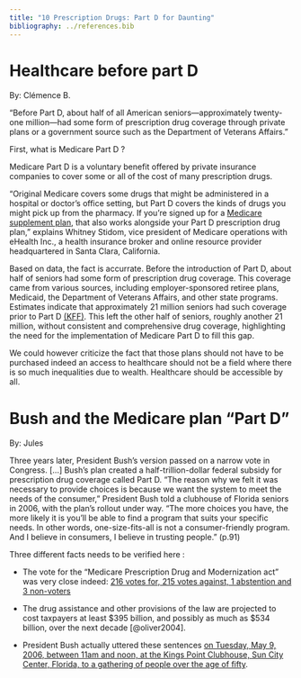 ```yaml
---
title: "10 Prescription Drugs: Part D for Daunting"
bibliography: ../references.bib
---
```


# Healthcare before part D

::: author
By: Clémence B.
:::

::: highlight-quote
“Before Part D, about half of all American seniors—approximately twenty-one million—had some form of prescription drug coverage through private plans or a government source such as the Department of Veterans Affairs.”
:::

First, what is Medicare Part D ?

Medicare Part D is a voluntary benefit offered by private insurance companies to cover some or all of the cost of many prescription drugs.

“Original Medicare covers some drugs that might be administered in a hospital or doctor’s office setting, but Part D covers the kinds of drugs you might pick up from the pharmacy. If you’re signed up for a [Medicare supplement plan](https://health.usnews.com/medicare/best-medicare-plans/medicare-supplement-plans), that also works alongside your Part D prescription drug plan,” explains Whitney Stidom, vice president of Medicare operations with eHealth Inc., a health insurance broker and online resource provider headquartered in Santa Clara, California.

Based on data, the fact is accurrate. Before the introduction of Part D, about half of seniors had some form of prescription drug coverage. This coverage came from various sources, including employer-sponsored retiree plans, Medicaid, the Department of Veterans Affairs, and other state programs​​. Estimates indicate that approximately 21 million seniors had such coverage prior to Part D [(KFF)](https://www.kff.org/medicare/issue-brief/10-things-to-know-about-medicare-part-d-coverage-and-costs-in-2019/). This left the other half of seniors, roughly another 21 million, without consistent and comprehensive drug coverage, highlighting the need for the implementation of Medicare Part D to fill this gap.

We could however criticize the fact that those plans should not have to be purchased indeed an access to healthcare should not be a field where there is so much inequalities due to wealth. Healthcare should be accessible by all.

# Bush and the Medicare plan "Part D"

::: author
By: Jules
:::

::: highlight-quote
Three years later, President Bush’s version passed on a narrow vote in Congress. \[...\] Bush’s plan created a half-trillion-dollar federal subsidy for prescription drug coverage called Part D. “The reason why we felt it was necessary to provide choices is because we want the system to meet the needs of the consumer,” President Bush told a clubhouse of Florida seniors in 2006, with the plan’s rollout under way. “The more choices you have, the more likely it is you’ll be able to find a program that suits your specific needs. In other words, one-size-fits-all is not a consumer-friendly program. And I believe in consumers, I believe in trusting people.” (p.91)
:::

Three different facts needs to be verified here :

-   The vote for the “Medicare Prescription Drug and Modernization act” was very close indeed: [216 votes for, 215 votes against, 1 abstention and 3 non-voters](https://clerk.house.gov/evs/2003/roll332.xml#Y)

-   The drug assistance and other provisions of the law are projected to cost taxpayers at least \$395 billion, and possibly as much as \$534 billion, over the next decade [@oliver2004].

-   President Bush actually uttered these sentences [on Tuesday, May 9, 2006, between 11am and noon, at the Kings Point Clubhouse, Sun City Center, Florida, to a gathering of people over the age of fifty](https://georgewbush-whitehouse.archives.gov/news/releases/2006/05/20060509-5.html).
